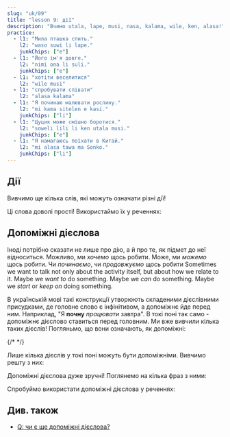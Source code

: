 ```yaml
---
slug: "uk/09"
title: "lesson 9: дії"
description: "Вчимо utala, lape, musi, nasa, kalama, wile, ken, alasa!"
practice:
  - l1: "Мила пташка спить."
    l2: "waso suwi li lape."
    junkChips: ["e"]
  - l1: "Його ім'я довге."
    l2: "nimi ona li suli."
    junkChips: ["e"]
  - l1: "хотіти веселитися"
    l2: "wile musi"
  - l1: "спробувати співати"
    l2: "alasa kalama"
  - l1: "Я починаю малювати рослину."
    l2: "mi kama sitelen e kasi."
    junkChips: ["li"]
  - l1: "Цуцик може смішно боротися."
    l2: "soweli lili li ken utala musi."
    junkChips: ["e"]
  - l1: "Я намагаюсь поїхати в Китай."
    l2: "mi alasa tawa ma Sonko."
    junkChips: ["li"]
---
```



## Дії

Вивчимо ще кілька слів, які можуть означати різні дії!

<List>
  <Word sl="utala" m="змагатися, нападати" />
  <Word sl="lape" m="спати, відпочивати" />
  <Word sl="kalama" m="створювати звук, звучати; звук" />
  <Word sl="musi" m="веселитися; веселий, смішний, цікавий" />
  <Word sl="nasa" m="дивний, незвичний, нетверезий" />
</List>

Ці слова доволі прості! Використаймо їх у реченнях:

<List>
  <Sentence sl="soweli li utala e jan." m="Звір напав на когось." />
  <Sentence sl="sina lape lon tomo." m="Ти спиш удома." />
  <Sentence sl="nimi ona li nasa tawa mi." m="Її ім'я дивне для мене." />
  <Sentence
    sl="jan lili li musi tan kalama."
    m="Дитині весело через шум."
  />
</List>

## Допоміжні дієслова

Іноді потрібно сказати не лише про дію, а й про те, як підмет до неї відноситься. Можливо, ми _хочемо_ щось робити. Може, ми _можемо_ щось робити. Чи _починаємо_, чи _продовжуємо_ щось робити
Sometimes we want to talk not only about the activity itself, but about how we relate to it. Maybe we _want to_ do something. Maybe we _can_ do something. Maybe we _start_ or _keep on_ doing something.

В українській мові такі конструкції утворюють складеними дієслівними присудками, де головне слово є інфінітивом, а допоміжнє йде перед ним. Наприклад, "Я **почну** _працювати_ завтра". В токі поні так само - допоміжнє дієслово ставиться перед головним. Ми вже вивчили кілька таких дієслів! Погляньмо, що вони означають, як допоміжні:

<List>
  <Word sl="kama" m="починати ..., стати ..." />
  <Word sl="awen" m="продовжувати ..., досі ..." />
  {/* <Word sl="sona" m="знати, як ..." /> */}
</List>

Лише кілька дієслів у токі поні можуть бути допоміжніми. Вивчимо решту з них:

<List>
  <Word sl="wile" m="хотіти ..." />
  <Word sl="ken" m="могти ..." />
  <Word sl="alasa" m="намагатися ..." />
</List>

Допоміжні дієслова дуже зручні! Поглянемо на кілька фраз з ними:

<List>
  <Word sl="wile lape" m="хотіти спати" />
  <Word sl="awen pona" m="залишатися добрим; продовжувати бути добрив" />
  <Word sl="kama sona" m="ставати знаючим; вивчати" />
  <Word sl="alasa kama wawa" m="намагатися стати сильним" />
</List>

Спробуймо використати допоміжні дієслова у реченнях:

<List>
  <Sentence sl="waso lili li wile lape." m="Маленька пташка хоче спати." />
  <Sentence sl="mi kama sona e toki pona." m="Я вивчаю токі пону." />
  <Sentence sl="sina alasa tawa ma Tosi." m="Ти спробував поїхати до Німеччини." />
  <Sentence
    sl="toki ona li awen nasa tawa mi."
    m="Його мова досі здається дивною мені."
  />
</List>

<Practice exercises={frontmatter.practice} />

## Див. також
* [Q: чи є ще допоміжні дієслова?](/uk/more-preverbs/)
